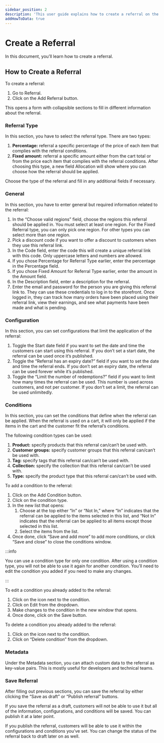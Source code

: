 ```yaml
---
sidebar_position: 2
description: 'This user guide explains how to create a referral on the InBzar Admin.'
addHowToData: true
---
```



# Create a Referral

In this document, you’ll learn how to create a referral.

## How to Create a Referral

To create a referral:

1. Go to Referral.
2. Click on the Add Referral button.

This opens a form with collapsible sections to fill in different information about the referral.

### Referral Type

In this section, you have to select the referral type. There are two types:

1. **Percentage:** referral a specific percentage of the price of each item that complies with the referral conditions.
2. **Fixed amount:** referral a specific amount either from the cart total or from the price each item that complies with the referral conditions. After choosing this type, a new field Allocation will show where you can choose how the referral should be applied.

Choose the type of the referral and fill in any additional fields if necessary.

### General

In this section, you have to enter general but required information related to the referral:

1. In the “Choose valid regions” field, choose the regions this referral should be applied in. You must select at least one region. For the Fixed Referral type, you can only pick one region. For other types you can select more than one region.
2. Pick a discount code if you want to offer a discount to customers when they use this referral link.
3. In the Code field, enter the code this will create a unique referral link with this code. Only uppercase letters and numbers are allowed.
4. If you chose Percentage for Referral Type earlier, enter the percentage in the Percentage field.
5. If you chose Fixed Amount for Referral Type earlier, enter the amount in the Amount field.
6. In the Description field, enter a description for the referral.
7. Enter the email and password for the person you are giving this referral link to. They can use these credentials to log in to the storefront. Once logged in, they can track how many orders have been placed using their referral link, view their earnings, and see what payments have been made and what is pending.

### Configuration

In this section, you can set configurations that limit the application of the referral:

1. Toggle the Start date field if you want to set the date and time the customers can start using this referral. If you don’t set a start date, the referral can be used once it’s published.
2. Toggle the “Referral has an expiry date?” field if you want to set the date and time the referral ends. If you don’t set an expiry date, the referral can be used forever while it’s published.
3. Toggle the “Limit the number of redemptions?” field if you want to limit how many times the referral can be used. This number is used across customers, and not per customer. If you don’t set a limit, the referral can be used unlimitedly.

### Conditions

In this section, you can set the conditions that define when the referral can be applied. When the referral is used on a cart, it will only be applied if the items in the cart and the customer fit the referral’s conditions.

The following condition types can be used:

1. **Product:** specify products that this referral can/can’t be used with.
2. **Customer groups:** specify customer groups that this referral can/can’t be used with.
3. **Tag:** specify tags that this referral can/can’t be used with.
4. **Collection:** specify the collection that this referral can/can’t be used with.
5. **Type:** specify the product type that this referral can/can’t be used with.

To add a condition to the referral:

1. Click on the Add Condition button.
2. Click on the condition type.
3. In the new list that opens:
    1. Choose at the top either “In” or “Not In,” where “In” indicates that the referral can be applied to the items selected in this list, and “Not In” indicates that the referral can be applied to all items except those selected in this list.
    2. Select the items from the list.
4. Once done, click “Save and add more” to add more conditions, or click “Save and close” to close the conditions window.

:::info

You can use a condition type for only one condition. After using a condition type, you will not be able to use it again for another condition. You’ll need to edit the condition you added if you need to make any changes.

:::

To edit a condition you already added to the referral:

1. Click on the <UiIcon lightIcon="https://res.cloudinary.com/dza7lstvk/image/upload/v1667999308/Medusa%20Docs/UI%20Icons/1ordBC6_ssysel.png" darkIcon="https://res.cloudinary.com/dza7lstvk/image/upload/v1667999326/Medusa%20Docs/UI%20Icons/dSwWYBH_stzgoi.png" alt="three dots" /> icon next to the condition.
2. Click on Edit from the dropdown.
3. Make changes to the condition in the new window that opens.
4. Once done, click on the Save button.

To delete a condition you already added to the referral:

1. Click on the <UiIcon lightIcon="https://res.cloudinary.com/dza7lstvk/image/upload/v1667999308/Medusa%20Docs/UI%20Icons/1ordBC6_ssysel.png" darkIcon="https://res.cloudinary.com/dza7lstvk/image/upload/v1667999326/Medusa%20Docs/UI%20Icons/dSwWYBH_stzgoi.png" alt="three dots" /> icon next to the condition.
2. Click on “Delete condition” from the dropdown.

### Metadata

Under the Metadata section, you can attach custom data to the referral as key-value pairs. This is mostly useful for developers and technical teams.

### Save Referral

After filling out previous sections, you can save the referral by either clicking the “Save as draft” or “Publish referral” buttons.

If you save the referral as a draft, customers will not be able to use it but all of the information, configurations, and conditions will be saved. You can publish it at a later point.

If you publish the referral, customers will be able to use it within the configurations and conditions you’ve set. You can change the status of the referral back to draft later on as well.
